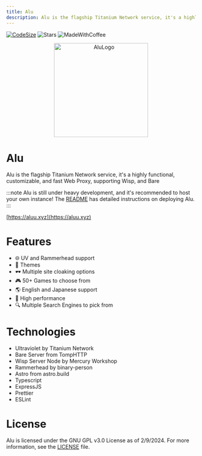 ```yaml
---
title: Alu
description: Alu is the flagship Titanium Network service, it's a highly functional, customizable, and fast Web Proxy, supporting Wisp, and Bare
---
```


[![CodeSize](https://shields.io/github/languages/code-size/titaniumnetwork-dev/Alu?style=flat-square&logo=github)](https://github.com/titaniumnetwork-dev/Alu)
![Stars](https://shields.io/github/stars/titaniumnetwork-dev/Alu?style=flat-square&logo=github)
![MadeWithCoffee](https://img.shields.io/badge/made%20with-coffee-452515?style=flat-square&logo=coffeescript)

<p align="center">
  <img src="https://github.com/titaniumnetwork-dev/Alu/assets/99224452/d740378b-3fba-4470-8f06-3eefdae8a313" alt="AluLogo" width="250"/>
</p>

# Alu

Alu is the flagship Titanium Network service, it's a highly functional, customizable, and fast Web Proxy, supporting Wisp, and Bare

:::note
Alu is still under heavy development, and it's recommended to host your own instance! The [README](https://github.com/titaniumnetwork-dev/Alu/blob/main/README.md#deploying-alu) has detailed instructions on deploying Alu.
:::

[https://aluu.xyz](https://aluu.xyz)

# Features

- 🌐 UV and Rammerhead support
- 🎨 Themes
- 🕶 Multiple site cloaking options
- 🎮 50+ Games to choose from
- 🌎 English and Japanese support
- 🚀 High performance
- 🔍 Multiple Search Engines to pick from

# Technologies

- Ultraviolet by Titanium Network
- Bare Server from TompHTTP
- Wisp Server Node by Mercury Workshop
- Rammerhead by binary-person
- Astro from astro.build
- Typescript
- ExpressJS
- Prettier
- ESLint

# License

Alu is licensed under the GNU GPL v3.0 License as of 2/9/2024. For more information, see the [LICENSE](https://github.com/titaniumnetwork-dev/Alu/blob/main/LICENSE) file.